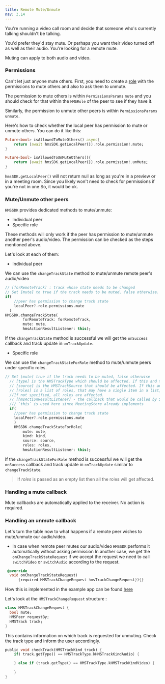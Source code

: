 ```yaml
---
title: Remote Mute/Unmute
nav: 3.14
---
```


You're running a video call room and decide that someone who's currently talking shouldn't be talking.

You'd prefer they'd stay mute. Or perhaps you want their video turned off as well as their audio. You're looking for a remote mute.

Muting can apply to both audio and video.

### Permissions

Can't let just anyone mute others. First, you need to create a [role](../foundation/templates-and-roles) with the permissions to mute others and also to ask them to unmute.

The permission to mute others is within  `PermissionsParams` `mute` and you should check for that within the `HMSRole` of the peer to see if they have it.

Similarly, the permission to unmute other peers is within `PermissionsParams` `unmute`.

Here's how to check whether the local peer has permission to mute or unmute others. You can do it like this:

```dart
Future<bool> isAllowedToMuteOthers() async{
    return (await hmsSDK.getLocalPeer()).role.permission!.mute;
}

Future<bool> isAllowedToUnMuteOthers(){
    return (await hmsSDK.getLocalPeer()).role.permission!.unMute;
}

```

`hmsSDK.getLocalPeer()` will not return null as long as you're in a preview or in a meeting room. Since you likely won't need to check for permissions if you're not in one So, it would be ok.

### Mute/Unmute other peers

`HMSSDK` provides dedicated methods to mute/unmute:
- Individual peer
- Specific role

These methods will only work if the peer has permission to mute/unmute another peer's audio/video. The permission can be checked as the steps mentioned
above.


Let's look at each of them:

- Individual peer

We can use the `changeTrackState` method to mute/unmute remote peer's audio/video

```dart
// [forRemoteTrack] : track whose state needs to be changed
// Set [mute] to true if the track needs to be muted, false otherwise.
if(
    //peer has permission to change track state
    localPeer?.role.permissions.mute
  )
HMSSDK.changeTrackState(
        forRemoteTrack: forRemoteTrack,
        mute: mute,
        hmsActionResultListener: this);
```
If the `changeTrackState` method is successful we will get the `onSuccess` callback and track update in `onTrackUpdate`.

- Specific role

We can use the `changeTrackStateForRole` method to mute/unmute peers under specific roles.

```dart
// Set [mute] true if the track needs to be muted, false otherwise
  // [type] is the HMSTrackType which should be affected. If this and the source are specified, it is considered an AND operation. If not specified, all track sources are affected.
  // [source] is the HMSTrackSource that should be affected. If this and type are specified, it is considered an AND operation. If not specified, all track types are affected.
  // [roles] is a list of roles, that may have a single item in a list, whose tracks should be affected. 
  //If not specified, all roles are affected.
  // [hmsActionResultListener] - the callback that would be called by SDK in case of success or failure.
  /// `this` is used here since MeetingStore already implements 
  if(
    //peer has permission to change track state
    localPeer?.role.permissions.mute
    )
    HMSSDK.changeTrackStateForRole(
        mute: mute,
        kind: kind,
        source: source,
        roles: roles,
        hmsActionResultListener: this);
```
If the `changeTrackStateForRole` method is successful we will get the `onSuccess` callback and track update in `onTrackUpdate` similar to `changeTrackState`.

> If *roles* is passed as an empty list then all the roles will get affected.

### Handling a mute callback

Mute callbacks are automatically applied to the receiver. No action is required.

### Handling an unmute callback

Let's turn the table now to what happens if a remote peer wishes to mute/unmute our audio/video.

- In case when remote peer mutes our audio/video `HMSSDK` performs it automatically without asking permission In another case, we get the `onChangeTrackStateRequest` if 
we accept the request we need to call `switchVideo` or `switchAudio` according to the request.

```dart
 @override
  void onChangeTrackStateRequest(
      {required HMSTrackChangeRequest hmsTrackChangeRequest}){}
```

How this is implemented in the example app can be found [here](https://github.com/100mslive/100ms-flutter/blob/main/example/lib/data_store/meeting_store.dart)

Let's look at the `HMSTrackChangeRequest` structure :

```dart
class HMSTrackChangeRequest {
  bool mute;
  HMSPeer requestBy;
  HMSTrack track;
}
```

This contains information on which track is requested for unmuting. Check the track type and inform the user accordingly.

```dart
public void checkTrack(HMSTrackKind track) {
    if( track.getType() == HMSTrackType.kHMSTrackKindAudio) {

    } else if (track.getType() == HMSTrackType.kHMSTrackKindVideo) {
        
    }
}
```
